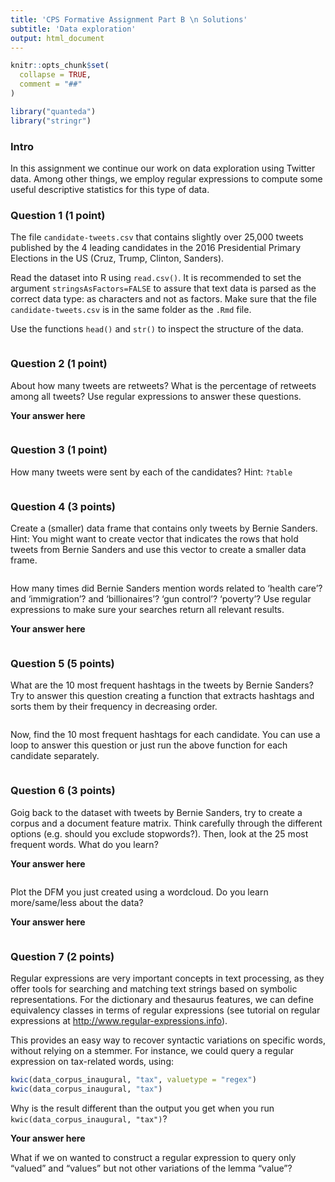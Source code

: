 ```yaml
---
title: 'CPS Formative Assignment Part B \n Solutions'
subtitle: 'Data exploration'
output: html_document
---
```


```r
knitr::opts_chunk$set(
  collapse = TRUE,
  comment = "##"
)
```

```r
library("quanteda")
library("stringr")
```

### Intro

In this assignment we continue our work on data exploration using Twitter data. Among other things, we employ regular expressions to compute some useful descriptive statistics for this type of data.  


### Question 1 (1 point)

The file `candidate-tweets.csv` that contains slightly over 25,000 tweets published by the 4 leading candidates in the 2016 Presidential Primary Elections in the US (Cruz, Trump, Clinton, Sanders). 

Read the dataset into R using `read.csv()`. It is recommended to set the argument `stringsAsFactors=FALSE` to assure that text data is parsed as the correct data type: as characters and not as factors. Make sure that the file `candidate-tweets.csv` is in the same folder as the `.Rmd` file.

Use the functions `head()` and `str()` to inspect the structure of the data. 

```r

```


### Question 2 (1 point)

About how many tweets are retweets? What is the percentage of retweets among all tweets? Use regular expressions to answer these questions.

**Your answer here**

>

```r

```

### Question 3 (1 point)

How many tweets were sent by each of the candidates? Hint: `?table`

```r

```




### Question 4 (3 points)

Create a (smaller) data frame that contains only tweets by Bernie Sanders. Hint: You might want to create vector that indicates the rows that hold tweets from Bernie Sanders and use this vector to create a smaller data frame.

```r

```

How many times did Bernie Sanders mention words related to 'health care'? and 'immigration'? and 'billionaires'? 'gun control'? 'poverty'? Use regular expressions to make sure your searches return all relevant results.

**Your answer here**

>

```r

```


### Question 5 (5 points)

What are the 10 most frequent hashtags in the tweets by Bernie Sanders? Try to answer this question creating a function that extracts hashtags and sorts them by their frequency in decreasing order. 


```r

```

Now, find the 10 most frequent hashtags for each candidate. You can use a loop to answer this question or just run the above function for each candidate separately.

```r

```



### Question 6 (3 points)

Goig back to the dataset with tweets by Bernie Sanders, try to create a corpus and a document feature matrix. Think carefully through the different options (e.g. should you exclude stopwords?). Then, look at the 25 most frequent words. What do you learn?

**Your answer here**

>

```r

```

Plot the DFM you just created using a wordcloud. Do you learn more/same/less about the data? 

**Your answer here**

>

```r

```

### Question 7 (2 points)

Regular expressions are very important concepts in text processing, as they offer
tools for searching and matching text strings based on symbolic representations.
For the dictionary and thesaurus features, we can define equivalency classes in terms of regular expressions (see tutorial on regular expressions at <http://www.regular-expressions.info>).

This provides an easy way to recover syntactic variations on specific words, without relying on a stemmer. For instance, we could query a regular expression on tax-related words, using:

```r
kwic(data_corpus_inaugural, "tax", valuetype = "regex")
kwic(data_corpus_inaugural, "tax")
```

Why is the result different than the output you get when you run `kwic(data_corpus_inaugural, "tax")`?

**Your answer here**

>

What if we on wanted to construct a regular expression to query only "valued" and "values" but not other variations of the lemma "value"?

```r

```
